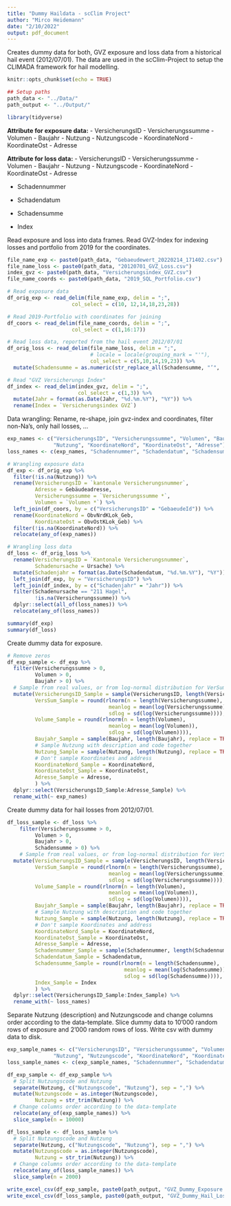 ```yaml
---
title: "Dummy Haildata - scClim Project"
author: "Mirco Heidemann"
date: "2/10/2022"
output: pdf_document
---
```

Creates dummy data for both, GVZ exposure and loss data from a historical hail event (2012/07/01).
The data are used in the scClim-Project to setup the CLIMADA framework for hail modelling.

```r
knitr::opts_chunk$set(echo = TRUE)

## Setup paths
path_data <- "../Data/"
path_output <- "../Output/"

library(tidyverse)
```

**Attribute for exposure data:**
- VersicherungsID
- Versicherungssumme
- Volumen
- Baujahr
- Nutzung
- Nutzungscode
- KoordinateNord
- KoordinateOst
- Adresse

**Attribute for loss data:**
- VersicherungsID
- Versicherungssumme
- Volumen
- Baujahr
- Nutzung
- Nutzungscode
- KoordinateNord
- KoordinateOst
- Adresse

- Schadennummer
- Schadendatum
- Schadensumme

- Index

Read exposure and loss into data frames.
Read GVZ-Index for indexing losses and portfolio from 2019 for the coordinates.
```r
file_name_exp <- paste0(path_data, "Gebaeudewert_20220214_171402.csv")
file_name_loss <- paste0(path_data, "20120701_GVZ_Loss.csv")
index_gvz <- paste0(path_data, "Versicherungsindex_GVZ.csv")
file_name_coords <- paste0(path_data, "2019_SQL_Portfolio.csv")

# Read exposure data
df_orig_exp <- read_delim(file_name_exp, delim = ";",
                     col_select = c(10, 12,14,18,23,28))

# Read 2019-Portfolio with coordinates for joining
df_coors <- read_delim(file_name_coords, delim = ";",
                     col_select = c(1,16:17))

# Read loss data, reported from the hail event 2012/07/01
df_orig_loss <- read_delim(file_name_loss, delim = ";",
                           # locale = locale(grouping_mark = "'"),
                           col_select = c(5,10,14,19,23)) %>% 
  mutate(Schadensumme = as.numeric(str_replace_all(Schadensumme, "’", '')))

# Read "GVZ Versicherungs Index"
df_index <- read_delim(index_gvz, delim = ";",
                       col_select = c(1,3)) %>% 
  mutate(Jahr = format(as.Date(Jahr, "%d.%m.%Y"), "%Y")) %>% 
  rename(Index = `Versicherungsindex GVZ`)
```

Data wrangling: Rename, re-shape, join gvz-index and coordinates, filter non-Na's, only hail losses, ...
```r
exp_names <- c("VersicherungsID", "Versicherungssumme", "Volumen", "Baujahr",
               "Nutzung", "KoordinateNord", "KoordinateOst", "Adresse")
loss_names <- c(exp_names, "Schadennummer", "Schadendatum", "Schadensumme", "Index")

# Wrangling exposure data
df_exp <- df_orig_exp %>% 
  filter(!is.na(Nutzung)) %>%
  rename(VersicherungsID = `kantonale Versicherungsnummer`,
         Adresse = Gebäudeadresse,
         Versicherungssumme = `Versicherungssumme *`,
         Volumen = `Volumen *`) %>% 
  left_join(df_coors, by = c("VersicherungsID" = "GebaeudeId")) %>% 
  rename(KoordinateNord = ObvNrdKLok_Geb,
         KoordinateOst = ObvOstKLok_Geb) %>% 
  filter(!is.na(KoordinateNord)) %>% 
  relocate(any_of(exp_names))

# Wrangling loss data
df_loss <- df_orig_loss %>% 
  rename(VersicherungsID = `Kantonale Versicherungsnummer`,
         Schadenursache = Ursache) %>%
  mutate(Schadenjahr = format(as.Date(Schadendatum, "%d.%m.%Y"), "%Y")) %>% 
  left_join(df_exp, by = "VersicherungsID") %>% 
  left_join(df_index, by = c("Schadenjahr" = "Jahr")) %>% 
  filter(Schadenursache == "211 Hagel",
         !is.na(Versicherungssumme)) %>% 
  dplyr::select(all_of(loss_names)) %>% 
  relocate(any_of(loss_names))

summary(df_exp)
summary(df_loss)
```

Create dummy data for exposure.
```r
# Remove zeros
df_exp_sample <- df_exp %>% 
  filter(Versicherungssumme > 0,
         Volumen > 0,
         Baujahr > 0) %>% 
  # Sample from real values, or from log-normal distribution for VerSum and Volumen
  mutate(VersicherungsID_Sample = sample(VersicherungsID, length(VersicherungsID), replace = FALSE),
         VersSum_Sample = round(rlnorm(n = length(Versicherungssumme),
                                 meanlog = mean(log(Versicherungssumme)),
                                 sdlog = sd(log(Versicherungssumme)))),
         Volume_Sample = round(rlnorm(n = length(Volumen),
                                 meanlog = mean(log(Volumen)),
                                 sdlog = sd(log(Volumen)))),
         Baujahr_Sample = sample(Baujahr, length(Baujahr), replace = TRUE),
         # Sample Nutzung with description and code together
         Nutzung_Sample = sample(Nutzung, length(Nutzung), replace = TRUE),
         # Don't sample Koordinates and address
         KoordinateNord_Sample = KoordinateNord,
         KoordinateOst_Sample = KoordinateOst,
         Adresse_Sample = Adresse,
         ) %>% 
  dplyr::select(VersicherungsID_Sample:Adresse_Sample) %>% 
  rename_with(~ exp_names)
```

Create dummy data for hail losses from 2012/07/01.
```r
df_loss_sample <- df_loss %>%
    filter(Versicherungssumme > 0,
         Volumen > 0,
         Baujahr > 0,
         Schadensumme > 0) %>%
    # Sample from real values, or from log-normal distribution for VerSum, Volumen and SchadSum
  mutate(VersicherungsID_Sample = sample(VersicherungsID, length(VersicherungsID), replace = FALSE),
         VersSum_Sample = round(rlnorm(n = length(Versicherungssumme),
                                 meanlog = mean(log(Versicherungssumme)),
                                 sdlog = sd(log(Versicherungssumme)))),
         Volume_Sample = round(rlnorm(n = length(Volumen),
                                 meanlog = mean(log(Volumen)),
                                 sdlog = sd(log(Volumen)))),
         Baujahr_Sample = sample(Baujahr, length(Baujahr), replace = TRUE),
         # Sample Nutzung with description and code together
         Nutzung_Sample = sample(Nutzung, length(Nutzung), replace = TRUE),
         # Don't sample Koordinates and address
         KoordinateNord_Sample = KoordinateNord,
         KoordinateOst_Sample = KoordinateOst,
         Adresse_Sample = Adresse,
         Schadennummer_Sample = sample(Schadennummer, length(Schadennummer), replace = FALSE),
         Schadendatum_Sample = Schadendatum,
         Schadensumme_Sample = round(rlnorm(n = length(Schadensumme),
                                      meanlog = mean(log(Schadensumme)),
                                      sdlog = sd(log(Schadensumme)))),
         Index_Sample = Index
         ) %>% 
  dplyr::select(VersicherungsID_Sample:Index_Sample) %>% 
  rename_with(~ loss_names)
```

Separate Nutzung (description) and Nutzungscode and change columns order according to the data-template.
Slice dummy data to 10'000 random rows of exposure and 2'000 random rows of loss.
Write csv with dummy data to disk.
```r
exp_sample_names <- c("VersicherungsID", "Versicherungssumme", "Volumen", "Baujahr",
               "Nutzung", "Nutzungscode", "KoordinateNord", "KoordinateOst", "Adresse")
loss_sample_names <- c(exp_sample_names, "Schadennummer", "Schadendatum", "Schadensumme", "Index")

df_exp_sample <- df_exp_sample %>%
  # Split Nutzungscode and Nutzung
  separate(Nutzung, c("Nutzungscode", "Nutzung"), sep = ",") %>%
  mutate(Nutzungscode = as.integer(Nutzungscode),
         Nutzung = str_trim(Nutzung)) %>%
  # Change columns order according to the data-template
  relocate(any_of(exp_sample_names)) %>% 
  slice_sample(n = 10000)

df_loss_sample <- df_loss_sample %>%
  # Split Nutzungscode and Nutzung
  separate(Nutzung, c("Nutzungscode", "Nutzung"), sep = ",") %>%
  mutate(Nutzungscode = as.integer(Nutzungscode),
         Nutzung = str_trim(Nutzung)) %>%
  # Change columns order according to the data-template
  relocate(any_of(loss_sample_names)) %>% 
  slice_sample(n = 2000)

write_excel_csv(df_exp_sample, paste0(path_output, "GVZ_Dummy_Exposure.csv"), delim = ";")
write_excel_csv(df_loss_sample, paste0(path_output, "GVZ_Dummy_Hail_Loss_20220701.csv"), delim = ";")
```

